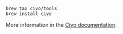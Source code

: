 ```shell
brew tap civo/tools
brew install civo
```

More information in the [Civo documentation](https://www.civo.com/docs/overview/civo-cli).

